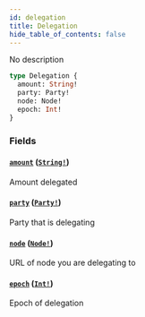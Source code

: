 ```yaml
---
id: delegation
title: Delegation
hide_table_of_contents: false
---
```



No description

```graphql
type Delegation {
  amount: String!
  party: Party!
  node: Node!
  epoch: Int!
}
```


### Fields

#### [`amount`](#) ([`String!`](/docs/testnet/graphql/scalars/string))

Amount delegated


#### [`party`](#) ([`Party!`](/docs/testnet/graphql/objects/party))

Party that is delegating


#### [`node`](#) ([`Node!`](/docs/testnet/graphql/objects/node))

URL of node you are delegating to


#### [`epoch`](#) ([`Int!`](/docs/testnet/graphql/scalars/int))

Epoch of delegation




